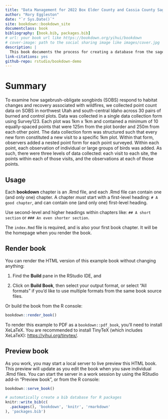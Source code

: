 ```yaml
--- 
title: "Data Management for 2022 Box Elder County and Cassia County Sagebrush-Obligate Songbird Surveys"
author: "Rory Eggleston"
date: "`r Sys.Date()`"
site: bookdown::bookdown_site
documentclass: book
bibliography: [book.bib, packages.bib]
# url: your book url like https://bookdown.org/yihui/bookdown
# cover-image: path to the social sharing image like images/cover.jpg
description: |
  This book documents the process for creating a database from the sagebrush-obligate songbird data we collected in Box Elder and Cassia counties during the 2022 field season. It will also describe the data cleaning process and contain some initial figures and analyses.
link-citations: yes
github-repo: rstudio/bookdown-demo
---
```


# Summary 

To examine how sagebrush-obligate songbirds (SOBS) respond to habitat changes and recovery associated with wildfires, we collected point count data on SOBS in northwest Utah and south-central Idaho across 30 pairs of burned and control plots. Data was collected in a single data collection form using Survey123. Each plot was 1km x 1km and contained a minimum of 10 equally-spaced points that were 125m from the plot border and 250m from each other point. The data collection form was structured such that every new form constituted a new visit to a specific 1km plot. Within that form, observers added a nested point form for each point surveyed. Within each point, each observation of individual or large groups of birds was added. As such, there were three levels of data collected: each visit to each site, the points within each of those visits, and the observations at each of those points. 



## Usage 

Each **bookdown** chapter is an .Rmd file, and each .Rmd file can contain one (and only one) chapter. A chapter *must* start with a first-level heading: `# A good chapter`, and can contain one (and only one) first-level heading.

Use second-level and higher headings within chapters like: `## A short section` or `### An even shorter section`.

The `index.Rmd` file is required, and is also your first book chapter. It will be the homepage when you render the book.

## Render book

You can render the HTML version of this example book without changing anything:

1. Find the **Build** pane in the RStudio IDE, and

1. Click on **Build Book**, then select your output format, or select "All formats" if you'd like to use multiple formats from the same book source files.

Or build the book from the R console:

```r
bookdown::render_book()
```

To render this example to PDF as a `bookdown::pdf_book`, you'll need to install XeLaTeX. You are recommended to install TinyTeX (which includes XeLaTeX): <https://yihui.org/tinytex/>.

## Preview book

As you work, you may start a local server to live preview this HTML book. This preview will update as you edit the book when you save individual .Rmd files. You can start the server in a work session by using the RStudio add-in "Preview book", or from the R console:

```r
bookdown::serve_book()
```


```r
# automatically create a bib database for R packages
knitr::write_bib(c(
  .packages(), 'bookdown', 'knitr', 'rmarkdown'
), 'packages.bib')
```
